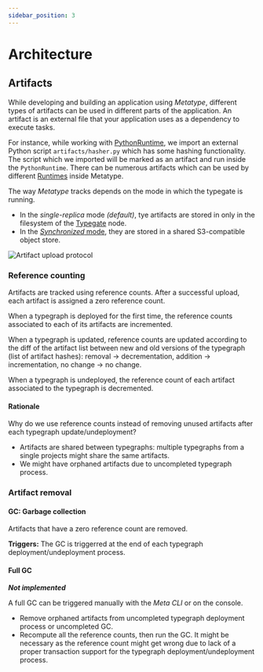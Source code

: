 ```yaml
---
sidebar_position: 3
---
```


# Architecture


## Artifacts

While developing and building an application using _Metatype_, different types of artifacts can be used in different parts of the application.
An artifact is an external file that your application uses as a dependency to execute tasks.

For instance, while working with [PythonRuntime](/docs/reference/runtimes/python), we import an external Python script `artifacts/hasher.py` which has some hashing functionality.
The script which we imported will be marked as an artifact and run inside the `PythonRuntime`.
There can be numerous artifacts which can be used by different [Runtimes](/docs/reference/runtimes) inside Metatype. 

The way _Metatype_ tracks depends on the mode in which the typegate is running.
- In the _single-replica_ mode _(default)_, tye artifacts are stored in only in the filesystem of the [Typegate](/docs/reference/typegate) node.
- In the [_Synchronized_ mode](/docs/reference/typegate/synchronization), they are stored in a shared S3-compatible object store. 

<div className="text-center md:float-right p-8">

![Artifact upload protocol](../../../../docs/workflows/artifact_upload_protocol.drawio.svg "Artifact upload protocol")

</div>



### Reference counting

Artifacts are tracked using reference counts. After a successful upload, each artifact is assigned a zero reference count.

When a typegraph is deployed for the first time, the reference counts associated
to each of its artifacts are incremented.

When a typegraph is updated, reference counts are updated according to the diff
of the artifact list between new and old versions of the typegraph (list
of artifact hashes): removal &rarr; decrementation, addition &rarr; incrementation, no
change &rarr; no change.

When a typegraph is undeployed, the reference count of each artifact associated
to the typegraph is decremented.

#### Rationale

Why do we use reference counts instead of removing unused artifacts after each
typegraph update/undeployment?

- Artifacts are shared between typegraphs: multiple typegraphs from a single
  projects might share the same artifacts.
- We might have orphaned artifacts due to uncompleted typegraph process.

### Artifact removal

#### GC: Garbage collection

Artifacts that have a zero reference count are removed.

**Triggers:** The GC is triggerred at the end of each typegraph
deployment/undeployment process.

#### Full GC

**_Not implemented_**

A full GC can be triggered manually with the _Meta CLI_ or on the console.
- Remove orphaned artifacts from uncompleted typegraph deployment process or uncompleted GC.
- Recompute all the reference counts, then run the GC.
It might be necessary as the reference count might get wrong due to lack of a
proper transaction support for the typegraph deployment/undeployment process.
